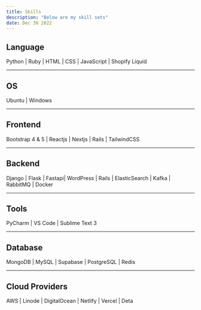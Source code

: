 ```yaml
---
title: Skills
description: "Below are my skill sets"
date: Dec 30 2022
---
```



## Language

Python | Ruby | HTML | CSS | JavaScript | Shopify Liquid

***
## OS

Ubuntu | Windows

***
## Frontend

Bootstrap 4 & 5 | Reactjs | Nextjs | Rails | TailwindCSS

***
## Backend

Django | Flask | Fastapi| WordPress | Rails | ElasticSearch | Kafka | RabbitMQ | Docker

***
## Tools

PyCharm | VS Code | Sublime Text 3

***
## Database

MongoDB | MySQL | Supabase | PostgreSQL | Redis

***
## Cloud Providers

AWS | Linode | DigitalOcean | Netlify | Vercel | Deta
